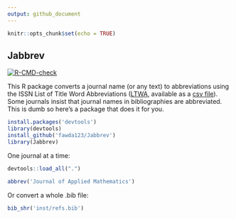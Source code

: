 ```yaml
---
output: github_document
---
```


```r
knitr::opts_chunk$set(echo = TRUE)
```

## Jabbrev

[![R-CMD-check](https://github.com/fawda123/Jabbrev/actions/workflows/R-CMD-check.yaml/badge.svg)](https://github.com/fawda123/Jabbrev/actions/workflows/R-CMD-check.yaml)
 
This R package converts a journal name (or any text) to abbreviations using the ISSN List of Title Word Abbreviations ([LTWA](https://www.issn.org/services/online-services/access-to-the-ltwa/), available as a [csv file](https://www.issn.org/wp-content/uploads/2024/02/ltwa_current.csv)).  Some journals insist that journal names in bibliographies are abbreviated.  This is dumb so here's a package that does it for you.  

```r
install.packages('devtools')
library(devtools)
install_github('fawda123/Jabbrev')
library(Jabbrev)
```

One journal at a time:
```r
devtools::load_all(".")
```
```r
abbrev('Journal of Applied Mathematics')
```

Or convert a whole .bib file:
```r
bib_shr('inst/refs.bib')
```
